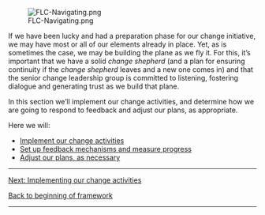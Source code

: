 [[File:FLC-Navigating.png]]

If we have been lucky and had a preparation phase for our change initiative, we may have most or all of our elements already in place. Yet, as is sometimes the case, we may be building the plane as we fly it. For this, it’s important that we have a solid ''change shepherd'' (and a plan for ensuring continuity if the ''change shepherd'' leaves and a new one comes in) and that the senior change leadership group is committed to listening, fostering dialogue and generating trust as we build that plane.

In this section we’ll implement our change activities, and determine how we are going to respond to feedback and adjust our plans, as appropriate.

Here we will:

* [https://articles.alpha.canada.ca/framework-for-leading-change/implementing-our-change-activities/ Implement our change activities]
* [https://articles.alpha.canada.ca/framework-for-leading-change/setting-up-feedback-mechanisms-and-measuring-progress/ Set up feedback mechanisms and measure progress]
* [https://articles.alpha.canada.ca/framework-for-leading-change/?page_id=409 Adjust our plans, as necessary]


-----

[https://articles.alpha.canada.ca/framework-for-leading-change/implementing-our-change-activities/ Next: Implementing our change activities]

[https://articles.alpha.canada.ca/framework-for-leading-change/home/ Back to beginning of framework]


-----
